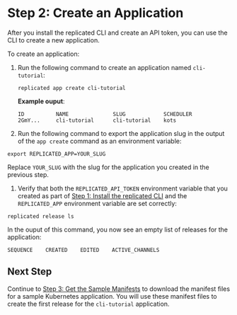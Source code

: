 # Step 2: Create an Application

After you install the replicated CLI and create an API token, you can use the CLI to create a new application.

To create an application:

1. Run the following command to create an application named `cli-tutorial`:

    ```
    replicated app create cli-tutorial
    ```

    **Example ouput**:

    ```
    ID          NAME              SLUG            SCHEDULER
    2GmY...     cli-tutorial      cli-tutorial    kots
    ```

1. Run the following command to export the application slug in the output of the `app create` command as an environment variable:

  ```
  export REPLICATED_APP=YOUR_SLUG
  ```
  Replace `YOUR_SLUG` with the slug for the application you created in the previous step.

1. Verify that both the `REPLICATED_API_TOKEN` environment variable that you created as part of [Step 1: Install the replicated CLI](tutorial-cli-install-cli) and the `REPLICATED_APP` environment variable are set correctly:

  ```
  replicated release ls
  ```

  In the ouput of this command, you now see an empty list of releases for the application:

  ```
  SEQUENCE    CREATED    EDITED    ACTIVE_CHANNELS
  ```

## Next Step  

Continue to [Step 3: Get the Sample Manifests](tutorial-cli-manifests) to download the manifest files for a sample Kubernetes application. You will use these manifest files to create the first release for the `cli-tutorial` application.

